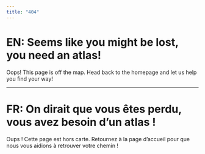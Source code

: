 ```yaml
---
title: "404"
---
```


# EN: Seems like you might be lost, you need an atlas!
Oops! This page is off the map. Head back to the homepage and let us help you find your way!

---

# FR: On dirait que vous êtes perdu, vous avez besoin d'un atlas !

Oups ! Cette page est hors carte. Retournez à la page d'accueil pour que nous vous aidions à retrouver votre chemin !